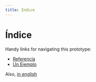 ```yaml
---
title: Índice
---
```


# Índice

Handy links for navigating this prototype:

- [Referencía](./reference/)
- [Un Ejemplo](./examples/arm/)

Also, [in english](../en/)